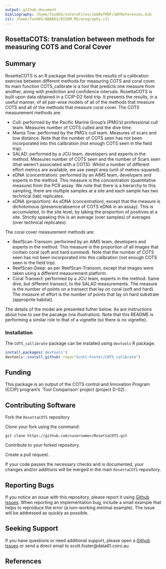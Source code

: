 ```yaml
---
output: github_document
bibliography: /home/fos085/zoteroFiles/JabRefPDF/SDFReferences.bib
csl: /home/fos085/ABARES/RISDM_MS/ecography.csl
---
```


## RosettaCOTS: translation between methods for measuring COTS and Coral Cover

## Summary

RosettaCOTS is an R package that provides the results of a calibration exercise between different methods for measuring COTS and coral cover. Its main function COTS_calibrate is a tool that predicts one measure from another, along with prediction and confidence intervals. RosettaCOTS is built upon data obtained in a CCIP-D2 field trip. It presents the results, in a useful manner, of all pair-wise models of all of the methods that measure COTS and all of the methods that measure coral cover. The COTS measurement methods are:

* Cull: performed by the Pacific Marine Group's (PMG's) professional cull team. Measures number of COTS culled and the dive time.
* Manta Tow: performed by the PMG's cull team. Measures of scars and tow distance. Note that the number of COTS seen has not been incorporated into this calibration (not enough COTS seen in the field trip).
* SALAD: performed by a JCU team, developers and experts in the method. Measures number of COTS seen and the number of Scars seen (that weren't associated with a COTS). Whilst a number of different effort metrics are available, we use swept area (unit of metres-squared).
* eDNA (concentration): performed by an AIMS team, developers and experts in the method. This measure is the concentration (quantitative measure) from the PCR assay. We note that there is a hierarchy to this sampling, there are multiple samples at a site and each sample has two technical (lab) replicates.
* eDNA (proportion): As eDNA (concentration), except that the measure is dichotomous (presence/absence of COTS eDNA in an assay). This is accumulated, to the site level, by taking the proportion of positives at a site. Strictly speaking this is an average (over samples) of averages (over technical replicates).

The coral cover measurement methods are:

* ReefScan-Transom: performed by an AIMS team, developers and experts in the method. This measure is the proportion of all images that contain coral (soft and hard summed). Note that the number of COTS seen has not been incorporated into this calibration (not enough COTS seen in the field trip).
* ReefScan-Deep: as per ReefScan-Transom, except that images were taken using a different measurement platform.
* Coral Transect: performed by a JCU team, experts in the method. Same dive, but different transect, to the SALAD measurements. The measure is the number of points on a transect that lay on coral (soft and hard). The measure of effort is the number of points that lay on hard substrate (approprite habitat).

The details of the model are presented futher below. As are instructions about how to use the pacakge (via illustration). Note that this README is performing a similar role to that of a vignette (so there is no vignette). 

### Installation

The `COTS_callibrate` package can be installed using `devtools` R package.

```r
install.packages('devtools')
devtools::install_github( repo="Scott-Foster/COTS_calibrate")
```

## Funding

This package is an output of the COTS control and Innovation Program (CCIP) program's `Tool Comparison' project (project D-02).

## Contributing Software
Fork the `RosettaCOTS` repository

Clone your fork using the command:

`git clone https://github.com/<username>/RosettaCOTS.git`

Contribute to your forked repository.

Create a pull request.

If your code passes the necessary checks and is documented, your changes 
and/or additions will be merged in the main `RosettaCOTS` repository.

## Reporting Bugs

If you notice an issue with this repository, please report it using [Github Issues](https://github.com/Scott-Foster/RosettaCOTS/issues). When reporting an implementation bug, include a small example that helps to reproduce the error (a non-working minimal example). The issue will be addressed as quickly as possible.

## Seeking Support

If you have questions or need additional support, please open a [Github Issues](https://github.com/Scott-Foster/RosettaCOTS/issues) or send a direct email to scott.foster@data61.csiro.au.


## References 


